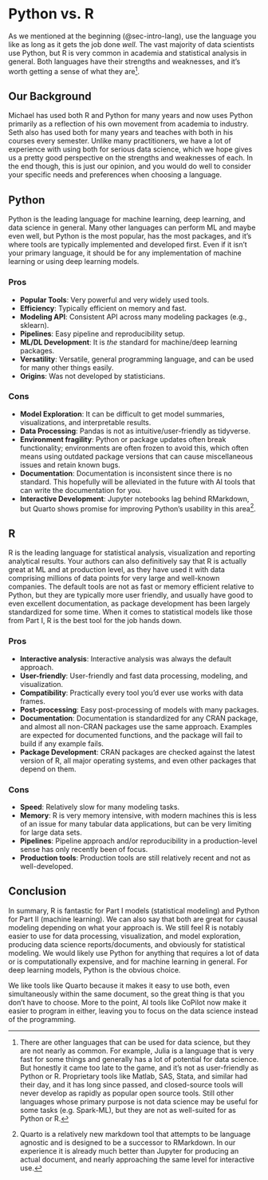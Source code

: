 
# Python vs. R {#sec-pyr}

As we mentioned at the beginning (@sec-intro-lang), use the language you like as long as it gets the job done *well*. The vast majority of data scientists use Python, but R is very common in academia and statistical analysis in general. Both languages have their strengths and weaknesses, and it's worth getting a sense of what they are[^otherlang].

[^otherlang]: There are other languages that can be used for data science, but they are not nearly as common. For example, Julia is a language that is very fast for some things and generally has a lot of potential for data science. But honestly it came too late to the game, and it's not as user-friendly as Python or R. Proprietary tools like Matlab, SAS, Stata, and similar had their day, and it has long since passed, and closed-source tools will never develop as rapidly as popular open source tools. Still other languages whose primary purpose is not data science may be useful for some tasks (e.g. Spark-ML), but they are not as well-suited for as Python or R.


## Our Background {#sec-pyr-context}

Michael has used both R and Python for many years and now uses Python primarily as a reflection of his own movement from academia to industry. Seth also has used both for many years and teaches with both in his courses every semester. Unlike many practitioners, we have a lot of experience with using both for serious data science, which we hope gives us a pretty good perspective on the strengths and weaknesses of each. In the end though, this is just our opinion, and you would do well to consider your specific needs and preferences when choosing a language.


## Python {#sec-pyr-python}

Python is the leading language for machine learning, deep learning, and data science in general. Many other languages can perform ML and maybe even well, but Python is the most popular, has the most packages, and it's where tools are typically implemented and developed first. Even if it isn't your primary language, it should be for any implementation of machine learning or using deep learning models.

### Pros {#sec-pyr-python-pros}

- **Popular Tools**: Very powerful and very widely used tools.
- **Efficiency**: Typically efficient on memory and fast.
- **Modeling API**: Consistent API across many modeling packages (e.g., [sklearn]{.pack}).
- **Pipelines**: Easy pipeline and reproducibility setup.
- **ML/DL Development**: It is *the* standard for machine/deep learning packages.
- **Versatility**: Versatile, general programming language, and can be used for many other things easily.
- **Origins**: Was not developed by statisticians.


### Cons {#sec-pyr-python-cons}

- **Model Exploration**: It can be difficult to get model summaries, visualizations, and interpretable results.
- **Data Processing**: [Pandas]{.pack} is not as intuitive/user-friendly as [tidyverse]{.pack}.
- **Environment fragility**:  Python or package updates often break functionality; environments are often frozen to avoid this, which often means using outdated package versions that can cause miscellaneous issues and retain known bugs.
- **Documentation**: Documentation is inconsistent since there is no standard. This hopefully will be alleviated in the future with AI tools that can write the documentation for you.
- **Interactive Development**: Jupyter notebooks lag behind RMarkdown, but Quarto shows promise for improving Python's usability in this area[^quartopy].

[^quartopy]: Quarto is a relatively new markdown tool that attempts to be language agnostic and is designed to be a successor to RMarkdown. In our experience it is already much better than Jupyter for producing an actual document, and nearly approaching the same level for interactive use.



## R {#sec-pyr-r}

R is the leading language for statistical analysis, visualization and reporting analytical results. Your authors can also definitively say that R is actually great at ML and at production level, as they have used it with data comprising millions of data points for very large and well-known companies. The default tools are not as fast or memory efficient relative to Python, but they are typically more user friendly, and usually have good to even excellent documentation, as package development has been largely standardized for some time. When it comes to statistical models like those from Part I, R is the best tool for the job hands down.


### Pros {#sec-pyr-r-pros}

- **Interactive analysis**: Interactive analysis was always the default approach.
- **User-friendly**: User-friendly and fast data processing, modeling, and visualization.
- **Compatibility**: Practically every tool you'd ever use works with data frames.
- **Post-processing**: Easy post-processing of models with many packages.
- **Documentation**: Documentation is standardized for any CRAN package, and almost all non-CRAN packages use the same approach. Examples are expected for documented functions, and the package will fail to build if any example fails.
- **Package Development**: CRAN packages are checked against the latest version of R, all major operating systems, and even other packages that depend on them.


### Cons {#sec-pyr-r-cons}

- **Speed**: Relatively slow for many modeling tasks.
- **Memory**: R is very memory intensive, with modern machines this is less of an issue for many tabular data applications, but can be very limiting for large data sets.
- **Pipelines**: Pipeline approach and/or reproducibility in a production-level sense has only recently been of focus.
- **Production tools**: Production tools are still relatively recent and not as well-developed.



## Conclusion {#sec-pyr-conclusion}

In summary, R is fantastic for Part I models (statistical modeling) and Python for Part II (machine learning). We can also say that both are great for causal modeling depending on what your approach is. We still feel R is notably easier to use for data processing, visualization, and model exploration, producing data science reports/documents, and obviously for statistical modeling. We would likely use Python for anything that requires a lot of data or is computationally expensive, and for machine learning in general. For deep learning models, Python is the obvious choice.

We like tools like Quarto because it makes it easy to use both, even simultaneously within the same document, so the great thing is that you don't have to choose. More to the point, AI tools like CoPilot now make it easier to program in either, leaving you to focus on the data science instead of the programming.



<!-- 

R's usage appears to be on the decline recently[^rankings], and ultimately it may reside in academia primarily. But this is mostly because the Python data science community has finally come around to realizing that writing custom functions and classes to do standard model exploration and visualization *every freakin' time* you want to know more about your model than what it predicts is a serious waste of time, money, and other resources. On top of that, Jupyter notebooks have not been close to the level of RMarkdown for years, but Python users are ultimately going to be bailed out by the Rmarkdown successor Quarto which attempts to do everything Rmarkdown did while being language agnostic.

but it's still a great tool for data science. Python is the best tool for ML, but it's not as good for many other things. The best tool for data science is the one that gets the job done well, and that's the one you should use. Quarto makes it easy to use both, so you don't have to choose.


[^rankings]: While none are perfect, various programming language rankings are available. The [IEEE spectrum](https://spectrum.ieee.org/the-top-programming-languages-2023) is one where R was as high as #7 in 2021 and was not in the top 10 in 2023. You can look at others like [TIOBE](https://www.tiobe.com/tiobe-index/) or the [Stack Overflow survey](https://survey.stackoverflow.co/2023/#technology) where it is not in the top 20. It's important to note though, that R is almost exclusively used for data science, and most of other languages listed are general purpose languages. Also, those surveys are specific to industry not academia. So while R might be trending downward in some areas, it is still very popular for data science, and will be for a while. -->